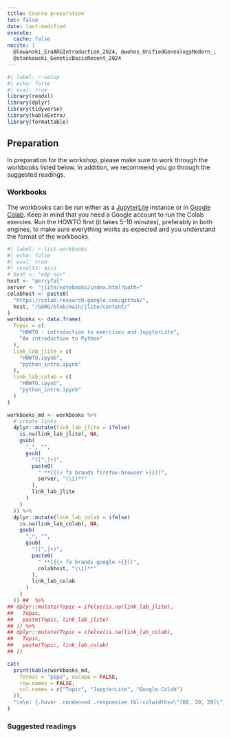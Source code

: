 ```yaml
---
title: Course preparation
toc: false
date: last-modified
execute:
  cache: false
nocite: |
  @lewanski_EraARGIntroduction_2024, @wohns_UnifiedGenealogyModern_,
  @stankowski_GeneticBasisRecent_2024
---
```


```r
#| label: r-setup
#| echo: false
#| eval: true
library(readxl)
library(dplyr)
library(tidyverse)
library(kableExtra)
library(formattable)
```

## Preparation

In preparation for the workshop, please make sure to work through the
workbooks listed below. In addition, we recommend you go through the
suggested readings.

### Workbooks

The workbooks can be run either as a
[JupyterLite](https://jupyterlite.readthedocs.io/en/stable/) instance
or in [Google Colab](https://colab.research.google.com/). Keep in mind
that you need a Google account to run the Colab exercies. Run the
HOWTO first (it takes 5-10 minutes), preferably in both engines, to
make sure everything works as expected and you understand the format
of the workbooks.

```r
#| label: r-list-workbooks
#| echo: false
#| eval: true
#| results: asis
# host <- "ebp-nor"
host <- "percyfal"
server <- "jlite/notebooks/index.html?path="
colabhost <- paste0(
  "https://colab.research.google.com/github/",
  host, "/GARG/blob/main/jlite/content/"
)
workbooks <- data.frame(
  Topic = c(
    "HOWTO - introduction to exercises and JupyterLite",
    "An introduction to Python"
  ),
  link_lab_jlite = c(
    "HOWTO.ipynb",
    "python_intro.ipynb"
  ),
  link_lab_colab = c(
    "HOWTO.ipynb",
    "python_intro.ipynb"
  )
)

workbooks_md <- workbooks %>%
  # create links
  dplyr::mutate(link_lab_jlite = ifelse(
    is.na(link_lab_jlite), NA,
    gsub(
      ",", "",
      gsub(
        "([^,]+)",
        paste0(
          " **[{{< fa brands firefox-browser >}}](",
          server, "\\1)**"
        ),
        link_lab_jlite
      )
    )
  )) %>%
  dplyr::mutate(link_lab_colab = ifelse(
    is.na(link_lab_colab), NA,
    gsub(
      ",", "",
      gsub(
        "([^,]+)",
        paste0(
          " **[{{< fa brands google >}}](",
          colabhost, "\\1)**"
        ),
        link_lab_colab
      )
    )
  )) ##  %>%
## dplyr::mutate(Topic = ifelse(is.na(link_lab_jlite),
##   Topic,
##   paste(Topic, link_lab_jlite)
## )) %>%
## dplyr::mutate(Topic = ifelse(is.na(link_lab_colab),
##   Topic,
##   paste(Topic, link_lab_colab)
## ))

cat(
  print(kable(workbooks_md,
    format = "pipe", escape = FALSE,
    row.names = FALSE,
    col.names = c("Topic", "JupyterLite", "Google Colab")
  )),
  "\n\n: {.hover .condensed .responsive tbl-colwidths=\"[60, 20, 20]\"}\n\n"
)
```

### Suggested readings

::: {#refs}
:::
